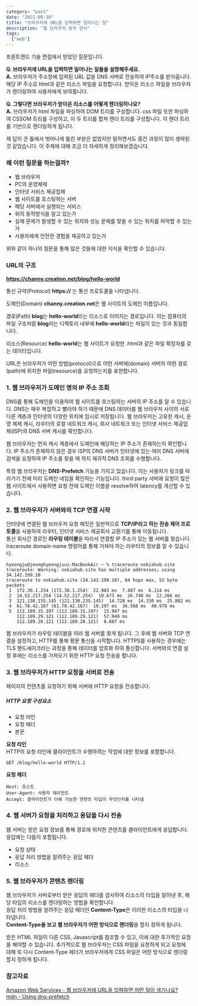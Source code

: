 ```yaml
---
category: "post"
date: "2022-08-10"
title: "브라우저에 URL을 입력하면 일어나는 일"
description: "웹 브라우저 동작 방식"
tags:
  ["web"]
---
```


프론트엔드 기술 면접에서 받았던 질문입니다.

**Q. 브라우저에 URL을 입력하면 일어나는 일들을 설명해주세요.**<br/>
**A.** 브라우저가 주소창에 입력된 URL 값을 DNS 서버로 전송하여 IP주소를 받아옵니다.
해당 IP 주소로 html과 같은 리소스 파일을 요청합니다.
받아온 리소스 파일을 브라우저가 렌더링하여 사용자에게 보여줍니다.

**Q. 그렇다면 브라우저가 받아온 리소스를 어떻게 렌더링하나요?**<br/>
**A.** 브라우저가 html 파일을 파싱하여 DOM 트리를 구성합니다. css 파일 또한 파싱하여 CSSOM 트리를 구성하고, 이 두 트리를 합쳐 렌더 트리를 구성합니다. 이 렌더 트리를 기반으로 렌더링하게 됩니다.

제 답이 큰 틀에서 벗어나게 틀린 부분은 없었지만 말하면서도 중간 과정이 많이 생략된 것 같았습니다. 이 주제에 대해 조금 더 자세하게 정리해보겠습니다.

### 왜 이런 질문을 하는걸까?

- 웹 브라우저
- PC의 운영체제
- 인터넷 서비스 제공업체
- 웹 사이트를 호스팅하는 서버
- 해당 서버에서 실행되는 서비스
- 위의 동작방식을 알고 있는가
- 실제 문제가 발생할 수 있는 위치와 성능 문제를 찾을 수 있는 위치를 파악할 수 있는가
- 사용자에게 안전한 경험을 제공하고 있는가

위와 같이 하나의 질문을 통해 많은 것들에 대한 지식을 확인할 수 있습니다.

### URL의 구조

**https://channy.creation.net/blog/hello-world**

통신 규약(Protocol)
**https://** 는 통신 프로토콜을 나타냅니다.

도메인(Domain)
**channy.creation.net**은 웹 사이트의 도메인 이름입니다.

경로(Path)
**blog**는 **hello-world**라는 리소스로 이어지는 경로입니다. 이는 컴퓨터의 파일 구조처럼 **blog**라는 디렉토리 내부에 **hello-world**라는 파일이 있는 것과 동일합니다.

리소스(Resource)
**hello-world**는 웹 사이트가 요청한 .html과 같은 파일 확장자를 갖는 데이터입니다.

URL은 브라우저가 어떤 방법(protocol)으로 어떤 서버에(domain) 서버의 어떤 경로(path)에 위치한 파일(resource)을 요청하는지를 표현합니다.

### 1. 웹 브라우저가 도메인 명의 IP 주소 조회

DNS를 통해 도메인을 이용하여 웹 사이트를 호스팅하는 서버의 IP 주소를 알 수 있습니다.
DNS는 매우 복잡하고 빨라야 하기 때문에 DNS 데이터를 웹 브라우저 사이의 서로 다른 계층과 인터넷의 다양한 위치에 임시로 저장됩니다.
웹 브라우저는 고유한 캐시, 운영 체제 캐시, 라우터의 로컬 네트워크 캐시, 회사 네트워크 또는 인터넷 서비스 제공업체(ISP)의 DNS 서버 캐시를 확인합니다.

웹 브라우저는 먼저 캐시 계층에서 도메인에 해당하는 IP 주소가 존재하는지 확인합니다.
IP 주소가 존재하지 않은 경우 ISP의 DNS 서버가 인터넷에 있는 여러 DNS 서버에 검색을 요청하여 IP 주소를 찾을 때 까지 재귀적 DNS 조회를 수행합니다.

특정 웹 브라우저는 **DNS-Prefetch** 기능을 가지고 있습니다.
이는 사용자가 링크를 따라가기 전에 미리 도메인 네임을 확인하는 기능입니다.
third party 서버에 요청이 많은 웹 사이트에서 사용하면 요청 전에 도메인 이름을 resolve하여 latency를 개선할 수 있습니다.

### 2. 웹 브라우저가 서버와의 TCP 연결 시작

인터넷에 연결된 웹 브라우저 요청 패킷은 일반적으로 **TCP/IP라고 하는 전송 제어 프로토콜**을 사용하여 라우터, 인터넷 서비스 제공회사 교환기를 통해 이동됩니다.<br/>
통신 회사간 경로인 **라우팅 테이블**을 따라서 연결할 IP 주소가 있는 웹 서버를 찾습니다.
traceroute domain-name 명령어를 통해 거쳐야 하는 라우터의 정보를 알 수 있습니다.

```shell
hyeongju@jeonghyeongjuui-MacBookAir ~ % traceroute nokiahub.site
traceroute: Warning: nokiahub.site has multiple addresses; using 34.142.199.10
traceroute to nokiahub.site (34.142.199.10), 64 hops max, 52 byte packets
 1  172.30.1.254 (172.30.1.254)  22.903 ms  7.487 ms  6.114 ms
 2  14.52.217.254 (14.52.217.254)  10.673 ms  26.740 ms  12.266 ms
 3  121.138.235.145 (121.138.235.145)  14.728 ms  14.330 ms  25.882 ms
 4  61.78.42.167 (61.78.42.167)  10.197 ms  36.568 ms  40.978 ms
 5  112.189.15.197 (112.189.15.197)  15.947 ms
    112.189.29.121 (112.189.29.121)  57.949 ms
    112.189.28.121 (112.189.28.121)  8.687 ms
```

웹 브라우저가 라우팅 테이블을 따라 웹 서버를 찾게 됩니다.
그 후에 웹 서버와 TCP 연결을 설정하고, HTTP를 통해 평문 통신을 시작합니다.
HTTPS를 사용하는 경우에는 TLS 핸드셰이크라는 과정을 통해 데이터를 암호화 하여 통신합니다.
서버와의 연결 설정 후에는 리소스를 가져오기 위한 HTTP 요청 전송을 합니다.

### 3. 웹 브라우저가 HTTP 요청을 서버로 전송

페이지의 컨텐츠를 요청하기 위해 서버에 HTTP 요청을 전송합니다.

##### HTTP 요청 구성요소

- 요청 라인
- 요청 헤더
- 본문

**요청 라인**<br/>
HTTP의 요청 라인에 클라이언트가 수행하려는 작업에 대한 정보를 포함합니다.

```shell
GET /blog/hello-world HTTP/1.1
```

**요청 헤더**<br/>

```shell
Host: 호스트
User-Agent: 사용자 에이전트
Accept: 클라이언트가 이해 가능한 컨텐츠 타입이 무엇인지를 나타냄
```

### 4. 웹 서버가 요청을 처리하고 응답을 다시 전송

웹 서버는 받은 요청 정보를 통해 경로에 위치한 콘텐츠를 클라이언트에게 응답합니다.<br/>
응답에는 다음이 포함됩니다.

- 요청 상태
- 응답 처리 방법을 알려주는 응답 헤더
- 리소스

### 5. 웹 브라우저가 콘텐츠 렌더링

웹 브라우저가 서버로부터 받은 응답의 헤더를 검사하여 리소스의 타입을 알아낸 후, 해당 타입의 리소스를 렌더링하는 방법을 확인합니다.<br/>
응답 처리 방법을 알려주는 응답 헤더인 **Content-Type**은 이러한 리소스의 타입을 나타냅니다.<br/>
**Content-Type을 보고 웹 브라우저가 어떤 방식으로 렌더링**을 할지 정하게 됩니다.<br/>

받은 HTML 파일이 다른 CSS, Javascript를 참조할 수 있고, 이에 대한 추가적인 요청을 해야할 수 있습니다.
추가적으로 웹 브라우저는 CSS 파일을 요청하게 되고 요청에 대해 또 다시 Content-Type 헤더가 브라우저에게 CSS 파일은 어떤 방식으로 렌더링 할지 정하게 됩니다.<br/>

### 참고자료

[Amazon Web Services - 웹 브라우저에 URL을 입력하면 어떤 일이 생기나요?](https://aws.amazon.com/ko/blogs/korea/what-happens-when-you-type-a-url-into-your-browser/)<br/>
[mdn - Using dns-prefetch](https://developer.mozilla.org/en-US/docs/Web/Performance/dns-prefetch)<br/>
